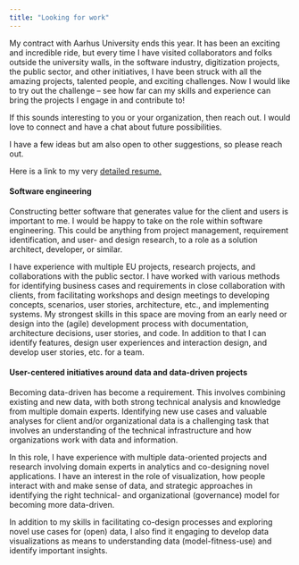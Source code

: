 ```yaml
---
title: "Looking for work"
---
```


My contract with Aarhus University ends this year. It has been an exciting and incredible ride, but every time I have visited collaborators and folks outside the university walls, in the software industry, digitization projects, the public sector, and other initiatives, I have been struck with all the amazing projects, talented people, and exciting challenges. Now I would like to try out the challenge – see how far can my skills and experience can bring the projects I engage in and contribute to!

If this sounds interesting to you or your organization, then reach out. I would love to connect and have a chat about future possibilities.

I have a few ideas but am also open to other suggestions, so please reach out.

Here is a link to my very [detailed resume.](/notes/full-resume.qmd)

#### Software engineering
Constructing better software that generates value for the client and users is important to me. I would be happy to take on the role within software engineering. This could be anything from project management, requirement identification, and user- and design research, to a role as a solution architect, developer, or similar.

I have experience with multiple EU projects, research projects, and collaborations with the public sector. I have worked with various methods for identifying business cases and requirements in close collaboration with clients, from facilitating workshops and design meetings to developing concepts, scenarios, user stories, architecture, etc., and implementing systems. My strongest skills in this space are moving from an early need or design into the (agile) development process with documentation, architecture decisions, user stories, and code. In addition to that I can identify features, design user experiences and interaction design, and develop user stories, etc. for a team.

#### User-centered initiatives around data and data-driven projects
Becoming data-driven has become a requirement. This involves combining existing and new data, with both strong technical analysis and knowledge from multiple domain experts. Identifying new use cases and valuable analyses for client and/or organizational data is a challenging task that involves an understanding of the technical infrastructure and how organizations work with data and information.

In this role, I have experience with multiple data-oriented projects and research involving domain experts in analytics and co-designing novel applications. I have an interest in the role of visualization, how people interact with and make sense of data, and strategic approaches in identifying the right technical- and organizational (governance) model for becoming more data-driven.

In addition to my skills in facilitating co-design processes and exploring novel use cases for (open) data, I also find it engaging to develop data visualizations as means to understanding data (model-fitness-use) and identify important insights.